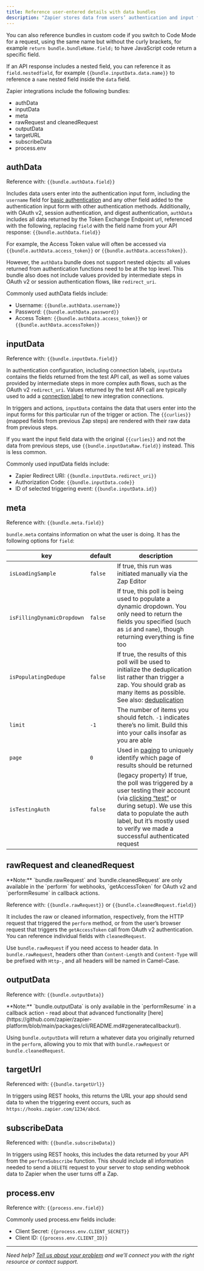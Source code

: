 ```yaml
---
title: Reference user-entered details with data bundles
description: "Zapier stores data from users’ authentication and input forms for API calls in the `bundle` object. You can reference that data in your integration using `{{bundle.bundleName.field}}` text in API requests and connection labels, replacing `bundleName` with the bundle name and `field` with the input field key or API response field key you need."
---
```

 You can also reference bundles in custom code if you switch to Code Mode for a request, using the same name but without the curly brackets, for example `return bundle.bundleName.field;` to have JavaScript code return a specific field.

If an API response includes a nested field, you can reference it as `field.nestedfield`, for example `{{bundle.inputData.data.name}}` to reference a `name` nested field inside the `data` field.

Zapier integrations include the following bundles:

*   authData
*   inputData
*   meta
*   rawRequest and cleanedRequest
*   outputData
*   targetURL
*   subscribeData
*   process.env

## authData

Reference with: `{{bundle.authData.field}}`

Includes data users enter into the authentication input form, including the `username` field for [basic authentication](/build/basicauth) and any other field added to the authentication input form with other authentication methods. Additionally, with OAuth v2, session authentication, and digest authentication, `authData` includes all data returned by the Token Exchange Endpoint url, referenced with the following, replacing `field` with the field name from your API response: `{{bundle.authData.field}}`

For example, the Access Token value will often be accessed via `{{bundle.authData.access_token}}` or `{{bundle.authData.accessToken}}`.

However, the `authData` bundle does not support nested objects: all values returned from authentication functions need to be at the top level. This bundle also does not include values provided by intermediate steps in OAuth v2 or session authentication flows, like `redirect_uri`.

Commonly used authData fields include:

*   Username: `{{bundle.authData.username}}`
*   Password: `{{bundle.authData.password}}`
*   Access Token: `{{bundle.authData.access_token}}` or `{{bundle.authData.accessToken}}`

## inputData

Reference with: `{{bundle.inputData.field}}`

In authentication configuration, including connection labels, `inputData` contains the fields returned from the test API call, as well as some values provided by intermediate steps in more complex auth flows, such as the OAuth v2 `redirect_uri`. Values returned by the test API call are typically used to add a [connection label](./auth#label) to new integration connections.

In triggers and actions, `inputData` contains the data that users enter into the input forms for this particular run of the trigger or action. The `{{curlies}}` (mapped fields from previous Zap steps) are rendered with their raw data from previous steps.

If you want the input field data with the original `{{curlies}}` and not the data from previous steps, use `{{bundle.inputDataRaw.field}}` instead. This is less common.

Commonly used inputData fields include:

*   Zapier Redirect URI: `{{bundle.inputData.redirect_uri}}`
*   Authorization Code: `{{bundle.inputData.code}}`
*   ID of selected triggering event: `{{bundle.inputData.id}}`

## meta

Reference with: `{{bundle.meta.field}}`

`bundle.meta` contains information on what the user is doing. It has the following options for `field`:

| key | default | description |
| --- | --- | --- |
| `isLoadingSample` | `false` | If true, this run was initiated manually via the Zap Editor |
| `isFillingDynamicDropdown` | `false` | If true, this poll is being used to populate a dynamic dropdown. You only need to return the fields you specified (such as `id` and `name`), though returning everything is fine too |
| `isPopulatingDedupe` | `false` | If true, the results of this poll will be used to initialize the deduplication list rather than trigger a zap. You should grab as many items as possible. See also: [deduplication](#dedup) |
| `limit` | `-1` | The number of items you should fetch. `-1` indicates there’s no limit. Build this into your calls insofar as you are able |
| `page` | `0` | Used in [paging](#paging) to uniquely identify which page of results should be returned |
| `isTestingAuth` | `false` | (legacy property) If true, the poll was triggered by a user testing their account (via [clicking “test”](https://cdn.zapier.com/storage/photos/5c94c304ce11b02c073a973466a7b846.png) or during setup). We use this data to populate the auth label, but it’s mostly used to verify we made a successful authenticated request |

## rawRequest and cleanedRequest

<Info>
  **Note:** `bundle.rawRequest` and `bundle.cleanedRequest` are only available in the `perform` for webhooks, `getAccessToken` for OAuth v2 and `performResume` in callback actions.
</Info>

Reference with: `{{bundle.rawRequest}}` or `{{bundle.cleanedRequest.field}}`

It includes the raw or cleaned information, respectively, from the HTTP request that triggered the `perform` method, or from the user’s browser request that triggers the `getAccessToken` call from OAuth v2 authentication. You can reference individual fields with `cleanedRequest`.

Use `bundle.rawRequest` if you need access to header data. In `bundle.rawRequest`, headers other than `Content-Length` and `Content-Type` will be prefixed with `Http-`, and all headers will be named in Camel-Case.

## outputData

Reference with: `{{bundle.outputData}}`

<Info>
  **Note:** `bundle.outputData` is only available in the `performResume` in a callback action - read about that advanced functionality [here](https://github.com/zapier/zapier-platform/blob/main/packages/cli/README.md#zgeneratecallbackurl).
</Info>

Using `bundle.outputData` will return a whatever data you originally returned in the `perform`, allowing you to mix that with `bundle.rawRequest` or `bundle.cleanedRequest`.

## targetUrl

Referenced with: `{{bundle.targetUrl}}`

In triggers using REST hooks, this returns the URL your app should send data to when the triggering event occurs, such as `https://hooks.zapier.com/1234/abcd`.

## subscribeData

Referenced with: `{{bundle.subscribeData}}`

In triggers using REST hooks, this includes the data returned by your API from the `performSubscribe` function. This should include all information needed to send a `DELETE` request to your server to stop sending webhook data to Zapier when the user turns off a Zap.

## process.env

Reference with: `{{process.env.field}}`

Commonly used process.env fields include:

*   Client Secret: `{{process.env.CLIENT_SECRET}}`
*   Client ID: `{{process.env.CLIENT_ID}}`

- - -

_Need help? [Tell us about your problem](https://developer.zapier.com/contact) and we’ll connect you with the right resource or contact support._
